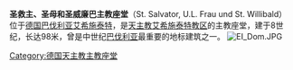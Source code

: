 {{Infobox church
| name                   = 圣救主、圣母和圣威廉巴主教座堂
| other name             = 
| native_name            = Eichstätt Dom
| native_name_lang       = German 
| image                  = Eichstaett Cathedral.JPG
| imagesize              = 250px
| location               = [[艾希斯特|艾希施泰特]] 
| country                = [[德国|德国]] 
 
| denomination           = [[罗马天主教|罗马天主教]] 
| founded date           = 8世纪 
}}
'''圣救主、圣母和圣威廉巴主教座堂'''（St. Salvator, U.L. Frau und St. Willibald）位于[[德国|德国]][[巴伐利亚|巴伐利亚]][[艾希斯特|艾希施泰特]]，是[[天主教艾希施泰特教区|天主教艾希施泰特教区]]的主教座堂，建于8世纪，长达98米，曾是中世纪[[巴伐利亚|巴伐利亚]]最重要的地标建筑之一。
[[File:EI_Dom.JPG|thumb]]

{{coord|48|53|31|N|11|11|01|E|region:DE-BY_type:landmark_source:kolossus-dewiki|display=title}}
[[Category:德国天主教主教座堂|Category:德国天主教主教座堂]]